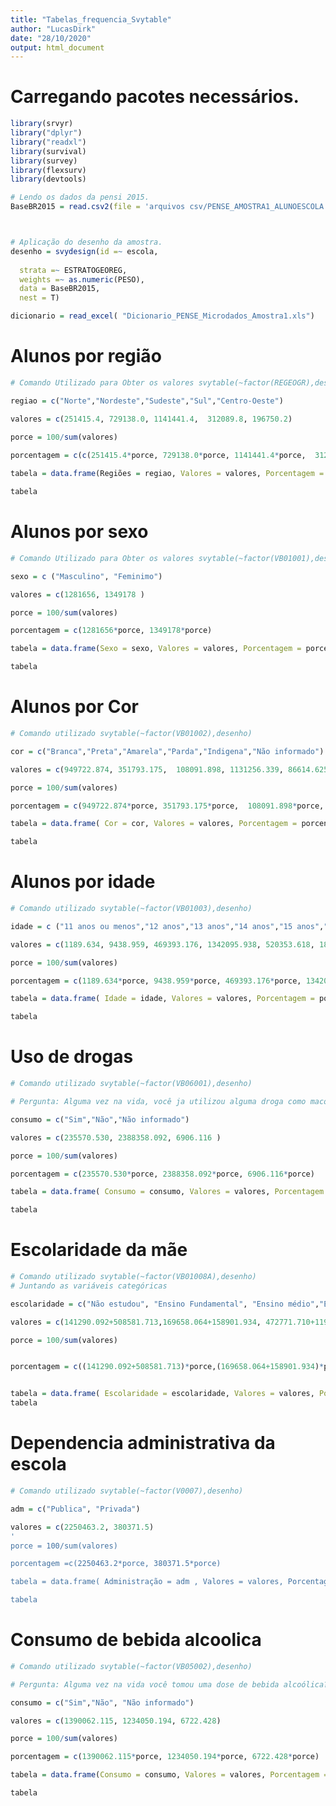 ---
title: "Tabelas_frequencia_Svytable"
author: "LucasDirk"
date: "28/10/2020"
output: html_document
---




# Carregando pacotes necessários. 
```{r}
library(srvyr)
library("dplyr")
library("readxl")
library(survival)
library(survey)
library(flexsurv)
library(devtools)

# Lendo os dados da pensi 2015. 
BaseBR2015 = read.csv2(file = 'arquivos csv/PENSE_AMOSTRA1_ALUNOESCOLA.csv',header=T,sep=";")



# Aplicação do desenho da amostra. 
desenho = svydesign(id =~ escola,
                    
  strata =~ ESTRATOGEOREG,
  weights =~ as.numeric(PESO),
  data = BaseBR2015,
  nest = T)
```


```{r}
dicionario = read_excel( "Dicionario_PENSE_Microdados_Amostra1.xls")
```



# Alunos por região 

```{r}
# Comando Utilizado para Obter os valores svytable(~factor(REGEOGR),desenho)

regiao = c("Norte","Nordeste","Sudeste","Sul","Centro-Oeste")

valores = c(251415.4, 729138.0, 1141441.4,  312089.8, 196750.2)

porce = 100/sum(valores)
  
porcentagem = c(c(251415.4*porce, 729138.0*porce, 1141441.4*porce,  312089.8*porce, 196750.2*porce))

tabela = data.frame(Regiões = regiao, Valores = valores, Porcentagem = porcentagem)

tabela
```


# Alunos por sexo 
```{r}
# Comando Utilizado para Obter os valores svytable(~factor(VB01001),desenho)

sexo = c ("Masculino", "Feminimo")

valores = c(1281656, 1349178 )

porce = 100/sum(valores) 

porcentagem = c(1281656*porce, 1349178*porce)

tabela = data.frame(Sexo = sexo, Valores = valores, Porcentagem = porcentagem)

tabela

```


# Alunos por Cor 

```{r}
# Comando utilizado svytable(~factor(VB01002),desenho)

cor = c("Branca","Preta","Amarela","Parda","Indigena","Não informado")

valores = c(949722.874, 351793.175,  108091.898, 1131256.339, 86614.625, 3355.826)

porce = 100/sum(valores)

porcentagem = c(949722.874*porce, 351793.175*porce,  108091.898*porce, 1131256.339*porce, 86614.625*porce, 3355.826*porce)

tabela = data.frame( Cor = cor, Valores = valores, Porcentagem = porcentagem)

tabela
```

# Alunos por idade 

```{r}
# Comando utilizado svytable(~factor(VB01003),desenho)

idade = c ("11 anos ou menos","12 anos","13 anos","14 anos","15 anos","16 anos","17 anos", "18 anos","19 anos ou mais")

valores = c(1189.634, 9438.959, 469393.176, 1342095.938, 520353.618, 189023.626, 66901.482, 19605.976, 12832.328)

porce = 100/sum(valores)

porcentagem = c(1189.634*porce, 9438.959*porce, 469393.176*porce, 1342095.938*porce, 520353.618*porce, 189023.626*porce, 66901.482*porce, 19605.976*porce, 12832.328*porce)

tabela = data.frame( Idade = idade, Valores = valores, Porcentagem = porcentagem)

tabela

```


# Uso de drogas 

```{r}
# Comando utilizado svytable(~factor(VB06001),desenho)

# Pergunta: Alguma vez na vida, você ja utilizou alguma droga como maconha, crack, lolo, etc ? 

consumo = c("Sim","Não","Não informado")

valores = c(235570.530, 2388358.092, 6906.116 )

porce = 100/sum(valores)

porcentagem = c(235570.530*porce, 2388358.092*porce, 6906.116*porce)

tabela = data.frame( Consumo = consumo, Valores = valores, Porcentagem = porcentagem)

tabela

```

# Escolaridade da mãe 


```{r}

# Comando utilizado svytable(~factor(VB01008A),desenho)
# Juntando as variáveis categóricas 

escolaridade = c("Não estudou", "Ensino Fundamental", "Ensino médio","Ensino Superior","Não sei","Não informado")

valores = c(141290.092+508581.713,169658.064+158901.934, 472771.710+119381.838,347928.476,705918.453, 6402.458)

porce = 100/sum(valores)


porcentagem = c((141290.092+508581.713)*porce,(169658.064+158901.934)*porce, (472771.710+119381.838)*porce,347928.476*porce,705918.453*porce, 6402.458*porce)


tabela = data.frame( Escolaridade = escolaridade, Valores = valores, Porcentagem = porcentagem)
tabela

```


# Dependencia administrativa da escola 

```{r}
# Comando utilizado svytable(~factor(V0007),desenho)

adm = c("Publica", "Privada")

valores = c(2250463.2, 380371.5)
'
porce = 100/sum(valores)

porcentagem =c(2250463.2*porce, 380371.5*porce)

tabela = data.frame( Administração = adm , Valores = valores, Porcentagem = porcentagem)

tabela

```

# Consumo de bebida alcoolica 

```{r}
# Comando utilizado svytable(~factor(VB05002),desenho)

# Pergunta: Alguma vez na vida você tomou uma dose de bebida alcoólica? (Uma dose equivale a uma lata de cerveja ou uma taça de vinho ou uma dose de cachaça ou uísque etc)

consumo = c("Sim","Não", "Não informado") 

valores = c(1390062.115, 1234050.194, 6722.428)

porce = 100/sum(valores)

porcentagem = c(1390062.115*porce, 1234050.194*porce, 6722.428*porce)

tabela = data.frame(Consumo = consumo, Valores = valores, Porcentagem = porcentagem)

tabela

```









